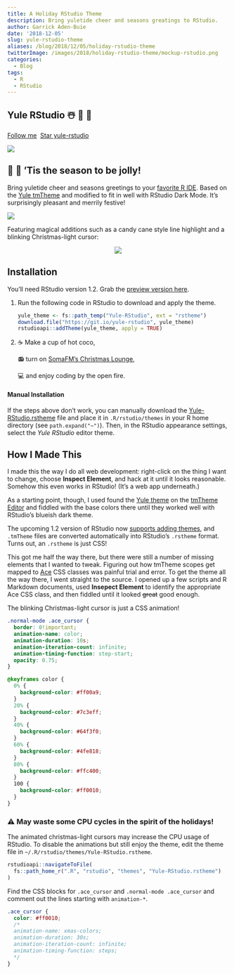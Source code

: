```yaml
---
title: A Holiday RStudio Theme
description: Bring yuletide cheer and seasons greatings to RStudio.
author: Garrick Aden-Buie
date: '2018-12-05'
slug: yule-rstudio-theme
aliases: /blog/2018/12/05/holiday-rstudio-theme
twitterImage: /images/2018/holiday-rstudio-theme/mockup-rstudio.png
categories:
  - Blog
tags:
  - R
  - RStudio
---
```


[yule-base]: https://tmtheme-editor.herokuapp.com/#!/editor/theme/Yule
[yule-rstudio]: https://github.com/gadenbuie/yule-rstudio/

## Yule RStudio &#x2603;&#xFE0F; &#x1F384; &#x1F381;

<!-- https://buttons.github.io/ -->
<a class="github-button" href="https://github.com/gadenbuie" data-show-count="true" aria-label="Follow @gadenbuie on GitHub">Follow me</a>&nbsp;
<a class="github-button" href="https://github.com/gadenbuie/yule-rstudio" data-icon="octicon-star" data-show-count="true" aria-label="Star gadenbuie/yule-rstudio on GitHub">Star yule-rstudio</a>&nbsp;

![](/images/2018/holiday-rstudio-theme/mockup-rstudio.png)

## &#x1F385; &#x1F936; 'Tis the season to be jolly!

Bring yuletide cheer and seasons greetings to your [favorite R IDE](https://rstudio.com). Based on the [Yule tmTheme][yule-base] and modified to fit in well with RStudio Dark Mode. It's surprisingly pleasant and merrily festive!

![](/images/2018/holiday-rstudio-theme/floating-rstudio.png)

Featuring magical additions such as a candy cane style line highlight and a blinking Christmas-light cursor:

<p align="center"><img src="/images/2018/holiday-rstudio-theme/blinking-cursor.gif"/></p>

## Installation

You'll need RStudio version 1.2. Grab the [preview version here](https://www.rstudio.com/products/rstudio/download/preview/).

1. Run the following code in RStudio to download and apply the theme.

   ```r
   yule_theme <- fs::path_temp("Yule-RStudio", ext = "rstheme")
   download.file("https://git.io/yule-rstudio", yule_theme)
   rstudioapi::addTheme(yule_theme, apply = TRUE)
   ```

1. &#x2615; Make a cup of hot coco,

    &#x1F4FB; turn on [SomaFM's Christmas Lounge](https://somafm.com/christmas/), 
    
    &#x1F4BB; and enjoy coding by the open fire.

#### Manual Installation

If the steps above don't work, you can manually download the [Yule-RStudio.rstheme](Yule-RStudio.rstheme) file and place it in `.R/rstudio/themes` in your R home directory (see `path.expand("~")`). Then, in the RStudio appearance settings, select the _Yule RStudio_ editor theme. 

## How I Made This

I made this the way I do all web development: right-click on the thing I want to change, choose **Inspect Element**, and hack at it until it looks reasonable.
Somehow this even works in RStudio! 
(It's a web app underneath.)

As a starting point, though, I used found the [Yule theme][yule-base] on the [tmTheme Editor](https://tmtheme-editor.herokuapp.com) and fiddled with the base colors there until they worked well with RStudio's blueish dark theme.

The upcoming 1.2 version of RStudio now 
[supports adding themes](https://github.com/batpigandme/night-owlish/blob/master/installation_notes.md), 
and `.tmTheme` files are converted automatically into RStudio's `.rstheme` format.
Turns out, an `.rstheme` is just CSS!

This got me half the way there, but there were still a number of missing elements that I wanted to tweak. 
Figuring out how tmTheme scopes get mapped to [Ace](https://github.com/ajaxorg/ace) CSS classes was painful trial and error.
To get the theme all the way there, I went straight to the source. 
I opened up a few scripts and R Markdown documents, used **Insepect Element** to identify the appropriate Ace CSS class, and then fiddled until it looked ~~great~~ good enough.

The blinking Christmas-light cursor is just a CSS animation!

```css
.normal-mode .ace_cursor {
  border: 0!important;
  animation-name: color;
  animation-duration: 10s;
  animation-iteration-count: infinite;
  animation-timing-function: step-start;
  opacity: 0.75;
}

@keyframes color {
  0% {
    background-color: #ff00a9;
  }
  20% {
    background-color: #7c3eff;
  }
  40% {
    background-color: #64f3f0;
  }
  60% {
    background-color: #4fe818;
  }
  80% {
    background-color: #ffc400;
  }
  100 {
    background-color: #ff0010;
  }
}
```

### &#x26A0;&#xFE0F; May waste some CPU cycles in the spirit of the holidays!

The animated christmas-light cursors may increase the CPU usage of RStudio.
To disable the animations but still enjoy the theme, edit the theme file in `~/.R/rstudio/themes/Yule-RStudio.rstheme`.

```r
rstudioapi::navigateToFile(
  fs::path_home_r(".R", "rstudio", "themes", "Yule-RStudio.rstheme")
)
```

Find the CSS blocks for `.ace_cursor` and `.normal-mode .ace_cursor` and comment out the lines starting with `animation-*`.

```css
.ace_cursor {
  color: #ff0010;
  /*
  animation-name: xmas-colors;
  animation-duration: 30s;
  animation-iteration-count: infinite;
  animation-timing-function: steps;
  */
}
```
